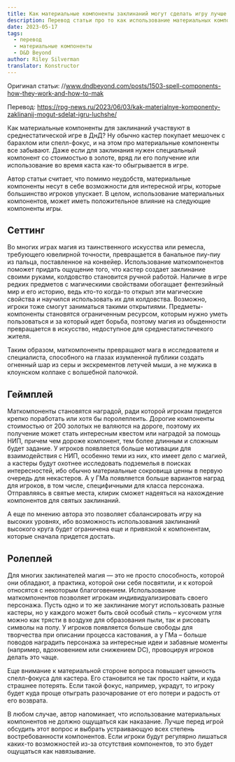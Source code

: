 ```yaml
---
title: Как материальные компоненты заклинаний могут сделать игру лучше
description: Перевод статьи про то как использование материальных компонентов заклинаний в D&D может сделать игру лучше.
date: 2023-05-17
tags:
  - перевод
  - материальные компоненты
  - D&D Beyond
author: Riley Silverman
translator: Konstructor
---
```


Оригинал статьи: //www.dndbeyond.com/posts/1503-spell-components-how-they-work-and-how-to-mak

Перевод: https://rpg-news.ru/2023/06/03/kak-materialnye-komponenty-zaklinanij-mogut-sdelat-igru-luchshe/

Как материальные компоненты для заклинаний участвуют в среднестатической игре в ДнД? Ну обычно кастер покупает мешочек с барахлом или спелл-фокус, и на этом про материальные компоненты все забывают. Даже если для заклинания нужен специальный компонент со стоимостью в золоте, вряд ли его получение или использование во время каста как-то обыгрывается в игре.

Автор статьи считает, что помимо неудобств, материальные компоненты несут в себе возможности для интересной игры, которые большинство игроков упускает. В целом, использование материальных компонентов, может иметь положительное влияние на следующие компоненты игры.

## Сеттинг
Во многих играх магия из таинственного искусства или ремесла, требующего ювелирной точности, превращается в банальное пиу-пиу из пальца, поставленное на конвейер. Использование маткомпонентов поможет придать ощущение того, что кастер создает заклинание своими руками, колдовство становится ручной работой. Наличие в игре редких предметов с магическими свойствами обогащает фентезийный мир и его историю, ведь кто-то когда-то открыл эти магические свойства и научился использовать их для колдовства. Возможно, игроки тоже смогут заниматься такими открытиями. Предметы-компоненты становятся ограниченным ресурсом, которым нужно уметь пользоваться и за который идет борьба, поэтому магия из обыденности превращается в искусство, недоступное для среднестатистичекого жителя.

Таким образом, маткомпоненты превращают мага в исследователя и специалиста, способного на глазах изумленной публики создать огненный шар из серы и экскрементов летучей мыши, а не мужика в клоунском колпаке с волшебной палочкой.

## Геймплей
Маткомпоненты становятся наградой, ради которой игрокам придется крепко поработать или хотя бы поролеплеить. Дорогие компоненты стоимостью от 200 золотых не валяются на дороге, поэтому их получение может стать интересным квестом или наградой за помощь НИП, причем чем дороже компонент, тем более длинным и сложным будет задание. У игроков появляется больше мотивации для взаимодействия с НИП, особенно теми из них, кто имеет дело с магией, а кастеры будут охотнее исследовать подземелья в поисках интересностей, ибо обычно материальные сокровища ценны в первую очередь для некастеров. А у ГМа появляется больше вариантов наград для игроков, в том числе, специфичными для класса персонажа. Отправляясь в святые места, клирик сможет надеяться на нахождение компонентов для святых заклинаний.

А еще по мнению автора это позволяет сбалансировать игру на высоких уровнях, ибо возможность использования заклинаний высокого круга будет ограничена еще и привязкой к компонентам, которые сначала придется достать.

## Ролеплей
Для многих заклинателей магия — это не просто способность, которой они обладают, а практика, которой они себя посвятили, и к которой относятся с некоторым благоговением. Использование маткомпонентов позволяет игрокам индивидуализировать своего персонажа. Пусть одно и то же заклинание могут использовать разные кастеры, но у каждого может быть свой особый стиль – кусочком угля можно как трясти в воздухе для образования пыли, так и рисовать символы на полу. У игроков появляется больше свободы для творчества при описании процесса кастования, а у ГМа – больше поводов наградить персонажа за интересные идеи и забавные моменты (например, вдохновением или снижением DC), провоцируя игроков делать это чаще.

Еще внимание к материальной стороне вопроса повышает ценность спелл-фокуса для кастера. Его становится не так просто найти, и куда страшнее потерять. Если такой фокус, например, украдут, то игроку будет куда проще отыграть разочарование от его потери и радость от его возврата.


В любом случае, автор напоминает, что использование материальных компонентов не должно ощущаться как наказание. Лучше перед игрой обсудить этот вопрос и выбрать устраивающую всех степень востребованности компонентов. Если игроки будут регулярно лишаться каких-то возможностей из-за отсутствия компонентов, то это будет ощущаться как навязывание.